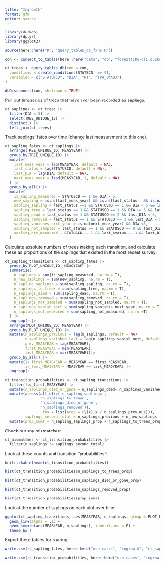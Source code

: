```yaml
---
title: "Ingrowth"
format: gfm
editor: source
---
```


```r
library(duckdb)
library(dplyr)
library(ggplot2)

source(here::here("R", "query_tables_db_fxns.R"))

con <- connect_to_tables(here::here("data", "db", "forestTIME-cli.duckdb"))

ct_trees <- query_tables_db(con = con,
  conditions = create_conditions(STATECD  == 9),
  variables = c("STATUSCD", "DIA", "HT", "TPA_UNADJ")
)

dbDisconnect(con, shutdown = TRUE)
```



Pull out timeseries of trees that have ever been recorded as saplings.

```r

ct_saplings <- ct_trees |>
  filter(DIA < 5) |>
  select(TREE_UNIQUE_ID) |>
  distinct() |>
  left_join(ct_trees)

```

Track saplings' fates over time (change last measurement to this one).

```r
ct_sapling_fates <- ct_saplings |>
  arrange(TREE_UNIQUE_ID, MEASYEAR) |>
  group_by(TREE_UNIQUE_ID) |>
  mutate(
    last_meas_year = lag(MEASYEAR, default = NA),
    last_status = lag(STATUSCD, default = NA),
    last_DIA = lag(DIA, default = NA),
    next_meas_year = lead(MEASYEAR, 1, default = NA)
  ) |>
  group_by_all() |>
  mutate(
    is_sapling_measured = STATUSCD == 1 && DIA < 5,
    new_sapling = is.na(last_meas_year) && is.na(last_status)  && is.na(last_DIA) && STATUSCD == 1,
    sapling_sapling = last_status ==1 && STATUSCD == 1 && DIA < 5 && last_DIA < 5,
    sapling_tree = last_status == 1 && STATUSCD == 1 && DIA >= 5 && last_DIA < 5,
    sapling_dead = last_status == 1 && STATUSCD == 2 && last_DIA < 5,
    sapling_removed = last_status == 1 && STATUSCD == 3 && last_DIA < 5,
    sapling_vanishes_next_year = is.na(next_meas_year) && DIA <5,
    sapling_not_sampled = last_status == 1 && STATUSCD == 0 && last_DIA < 5,
    sapling_not_measured = STATUSCD == 1 && last_status == 1 && last_DIA <5 && is.na(DIA)
  )

```

Calculate absolute numbers of trees making each transition, and calculate these as proportions of the saplings that existed in the most recent survey.

```r

ct_sapling_transitions <- ct_sapling_fates |>
  group_by(PLOT_UNIQUE_ID, MEASYEAR) |>
  summarize(
    n_saplings = sum(is_sapling_measured, na.rm = T),
    n_new_saplings = sum(new_sapling, na.rm = T),
    n_sapling_saplings = sum(sapling_sapling, na.rm = T),
    n_saplings_to_trees = sum(sapling_tree, na.rm = T),
    n_saplings_died = sum(sapling_dead, na.rm = T),
    n_saplings_removed = sum(sapling_removed, na.rm = T),
    n_saplings_not_sampled = sum(sapling_not_sampled, na.rm = T),
    n_saplings_vanish_next = sum(sapling_vanishes_next_year, na.rm = T),
    n_saplings_not_measured = sum(sapling_not_measured, na.rm =T)
  ) |>
  ungroup() |>
  arrange(PLOT_UNIQUE_ID, MEASYEAR) |> 
  group_by(PLOT_UNIQUE_ID) |> 
  mutate(n_saplings_previous = lag(n_saplings, default = NA),
         n_saplings_vanished_last = lag(n_saplings_vanish_next, default = NA),
         prev_MEASYEAR = lag(MEASYEAR),
         first_MEASYEAR = min(MEASYEAR),
         last_MEASYEAR = max(MEASYEAR))|>
  group_by_all() |>
  mutate(is_first_MEASYEAR = MEASYEAR == first_MEASYEAR,
         is_last_MEASYEAR = MEASYEAR == last_MEASYEAR) |>
  ungroup() 

ct_transition_probabilities <- ct_sapling_transitions |>
  filter(!is_first_MEASYEAR) |>
  mutate(n_saplings_died_or_gone = n_saplings_died+ n_saplings_vanished_last) |> 
  mutate(across(all_of(c('n_sapling_saplings',
                'n_saplings_to_trees',
                'n_saplings_died_or_gone',
                'n_saplings_removed')),
                .fns = list(prop = (\(x) x / n_saplings_previous))),
         saplings_second_total = n_saplings_previous + n_new_saplings - n_saplings_to_trees - n_saplings_died - n_saplings_removed - n_saplings_vanished_last - n_saplings_not_sampled - n_saplings_not_measured) |>
  mutate(prop_sums = n_sapling_saplings_prop + n_saplings_to_trees_prop + n_saplings_died_or_gone_prop + n_saplings_removed_prop)
```

Check out any mismatches:

```r

ct_mismatches <- ct_transition_probabilities |>
  filter(n_saplings != saplings_second_total)

```


Look at these counts and transition "probabilities":

```r
knitr::kable(head(ct_transition_probabilities))

hist(ct_transition_probabilities$n_saplings_to_trees_prop)

hist(ct_transition_probabilities$n_saplings_died_or_gone_prop)

hist(ct_transition_probabilities$n_saplings_removed_prop)

hist(ct_transition_probabilities$prop_sums)

```

Look at the number of saplings on each plot over time:

```r

ggplot(ct_sapling_transitions, aes(MEASYEAR, n_saplings, group = PLOT_UNIQUE_ID)) + 
  geom_line(alpha = .1) +
  geom_smooth(aes(MEASYEAR, n_saplings), inherit.aes = F) +
  theme_bw()

```



Export these tables for sharing:

```r

write.csv(ct_sapling_fates, here::here("use_cases", "ingrowth", "ct_sapling_fates.csv"), row.names = F)

write.csv(ct_transition_probabilities, here::here("use_cases", "ingrowth", "ct_transition_probabilities.csv"), row.names = F)

```